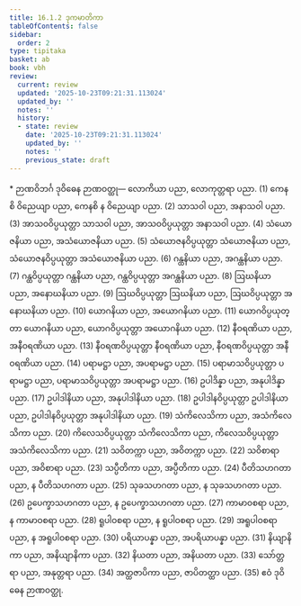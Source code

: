 ```yaml
---
title: 16.1.2 ဒုကမာတိကာ
tableOfContents: false
sidebar:
  order: 2
type: tipitaka
basket: ab
book: vbh
review:
  current: review
  updated: '2025-10-23T09:21:31.113024'
  updated_by: ''
  notes: ''
  history:
  - state: review
    date: '2025-10-23T09:21:31.113024'
    updated_by: ''
    notes: ''
    previous_state: draft
---
```



<ReviewStatus review={frontmatter.review} showDetails={true} />

<HypothesisAnnotation frontmatter={frontmatter} />

<DynamicBreadcrumb />

<Paragraph type="center" book="vbh">
* ဉာဏဝိဘင်္ဂ
</Paragraph>



<Division number="752" book="vbh" e="ch" v="30" p="324">

<Paragraph number="2231" book="vbh">
ဒုဝိဓေန ဉာဏဝတ္ထု—
</Paragraph>

<Paragraph number="2232" book="vbh">
လောကိယာ ပညာ, လောကုတ္တရာ ပညာ. (1)
</Paragraph>

<Paragraph number="2233" book="vbh">
ကေနစိ ဝိညေယျာ ပညာ, ကေနစိ န ဝိညေယျာ ပညာ. (2)
</Paragraph>

<Paragraph number="2234" book="vbh">
သာသဝါ ပညာ, အနာသဝါ ပညာ. (3)
</Paragraph>

<Paragraph number="2235" book="vbh">
အာသဝဝိပ္ပယုတ္တာ သာသဝါ ပညာ, အာသဝဝိပ္ပယုတ္တာ အနာသဝါ ပညာ. (4)
</Paragraph>

<Paragraph number="2236" book="vbh">
သံယောဇနိယာ ပညာ, အသံယောဇနိယာ ပညာ. (5)
</Paragraph>

<Paragraph number="2237" book="vbh">
သံယောဇနဝိပ္ပယုတ္တာ သံယောဇနိယာ ပညာ, သံယောဇနဝိပ္ပယုတ္တာ အသံယောဇနိယာ ပညာ. (6)
</Paragraph>

<Paragraph number="2238" book="vbh">
ဂန္ထနိယာ ပညာ, အဂန္ထနိယာ ပညာ. (7)
</Paragraph>

<Paragraph number="2239" book="vbh">
ဂန္ထဝိပ္ပယုတ္တာ ဂန္ထနိယာ ပညာ, ဂန္ထဝိပ္ပယုတ္တာ အဂန္ထနိယာ ပညာ. (8)
</Paragraph>

<Paragraph number="2240" book="vbh">
ဩဃနိယာ ပညာ, အနောဃနိယာ ပညာ. (9)
</Paragraph>

<Paragraph number="2241" book="vbh">
ဩဃဝိပ္ပယုတ္တာ ဩဃနိယာ ပညာ, ဩဃဝိပ္ပယုတ္တာ အနောဃနိယာ ပညာ. (10)
</Paragraph>

<Paragraph number="2242" book="vbh">
ယောဂနိယာ ပညာ, အယောဂနိယာ ပညာ. (11)
</Paragraph>

<Paragraph number="2243" book="vbh">
ယောဂဝိပ္ပယုတ္တာ ယောဂနိယာ ပညာ, ယောဂဝိပ္ပယုတ္တာ အယောဂနိယာ ပညာ. (12)
</Paragraph>

<Paragraph number="2244" book="vbh">
နီဝရဏိယာ ပညာ, အနီဝရဏိယာ ပညာ. (13)
</Paragraph>

<Paragraph number="2245" book="vbh">
နီဝရဏဝိပ္ပယုတ္တာ နီဝရဏိယာ ပညာ, နီဝရဏဝိပ္ပယုတ္တာ အနီဝရဏိယာ ပညာ. (14)
</Paragraph>

<Paragraph number="2246" book="vbh">
ပရာမဋ္ဌာ ပညာ, အပရာမဋ္ဌာ ပညာ. (15)
</Paragraph>

<Paragraph number="2247" book="vbh">
ပရာမာသဝိပ္ပယုတ္တာ ပရာမဋ္ဌာ ပညာ, ပရာမာသဝိပ္ပယုတ္တာ အပရာမဋ္ဌာ ပညာ. (16)
</Paragraph>

<Paragraph number="2248" book="vbh">
ဥပါဒိန္နာ ပညာ, အနုပါဒိန္နာ ပညာ. (17)
</Paragraph>

<Paragraph number="2249" book="vbh">
ဥပါဒါနိယာ ပညာ, အနုပါဒါနိယာ ပညာ. (18)
</Paragraph>

<Paragraph number="2250" book="vbh">
ဥပါဒါနဝိပ္ပယုတ္တာ ဥပါဒါနိယာ ပညာ, ဥပါဒါနဝိပ္ပယုတ္တာ အနုပါဒါနိယာ ပညာ. (19)
</Paragraph>

<Paragraph number="2251" book="vbh">
သံကိလေသိကာ ပညာ, အသံကိလေသိကာ ပညာ. (20)
</Paragraph>

<Paragraph number="2252" book="vbh">
ကိလေသဝိပ္ပယုတ္တာ သံကိလေသိကာ ပညာ, ကိလေသဝိပ္ပယုတ္တာ အသံကိလေသိကာ ပညာ. (21)
</Paragraph>

<Paragraph number="2253" book="vbh">
သဝိတက္ကာ ပညာ, အဝိတက္ကာ ပညာ. (22)
</Paragraph>

<Paragraph number="2254" book="vbh">
သဝိစာရာ ပညာ, အဝိစာရာ ပညာ. (23)
</Paragraph>

<Paragraph number="2255" book="vbh">
သပ္ပီတိကာ ပညာ, အပ္ပီတိကာ ပညာ. (24)
</Paragraph>

<Paragraph number="2256" book="vbh">
ပီတိသဟဂတာ ပညာ, န ပီတိသဟဂတာ ပညာ. (25)
</Paragraph>

<Paragraph number="2257" book="vbh">
သုခသဟဂတာ ပညာ, န သုခသဟဂတာ ပညာ. (26)
</Paragraph>

<Paragraph number="2258" book="vbh">
ဥပေက္ခာသဟဂတာ ပညာ, န ဥပေက္ခာသဟဂတာ ပညာ. (27)
</Paragraph>

<Paragraph number="2259" book="vbh">
ကာမာဝစရာ ပညာ, န ကာမာဝစရာ ပညာ. (28)
</Paragraph>

<Paragraph number="2260" book="vbh">
ရူပါဝစရာ ပညာ, န ရူပါဝစရာ ပညာ. (29)
</Paragraph>

<Paragraph number="2261" book="vbh">
အရူပါဝစရာ ပညာ, န အရူပါဝစရာ ပညာ. (30)
</Paragraph>

<Paragraph number="2262" book="vbh">
ပရိယာပန္နာ ပညာ, အပရိယာပန္နာ ပညာ. (31)
</Paragraph>

<Paragraph number="2263" book="vbh">
နိယျာနိကာ ပညာ, အနိယျာနိကာ ပညာ. (32)
</Paragraph>

<Paragraph number="2264" book="vbh">
နိယတာ ပညာ, အနိယတာ ပညာ. (33)
</Paragraph>

<Paragraph number="2265" book="vbh">
သော်တ္တရာ ပညာ, အနုတ္တရာ ပညာ. (34)
</Paragraph>

<Paragraph number="2266" book="vbh">
အတ္ထဇာပိကာ ပညာ, ဇာပိတတ္ထာ ပညာ. (35)

</Paragraph>
</Division>

<Paragraph number="2267" type="center" book="vbh">
ဧဝံ ဒုဝိဓေန ဉာဏဝတ္ထု.
</Paragraph>